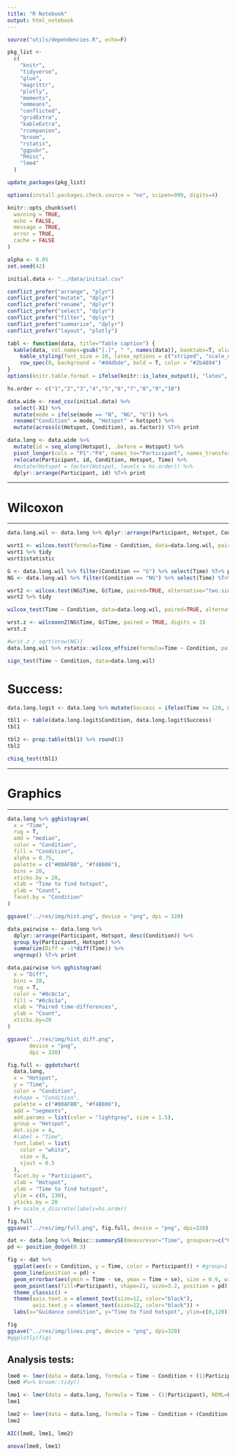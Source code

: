 ```yaml
---
title: "R Notebook"
output: html_notebook
---
```


```r

source("utils/dependencies.R", echo=F)

pkg_list <-
  c(
    "knitr",
    "tidyverse",
    "glue",
    "magrittr",
    "plotly",
    "moments",
    "emmeans",
    "conflicted",
    "gridExtra",
    "kableExtra",
    "rcompanion",
    "broom",
    "rstatix",
    "ggpubr",
    "Rmisc",
    "lme4"
  )

update_packages(pkg_list)

options(install.packages.check.source = "no", scipen=999, digits=4)

knitr::opts_chunk$set(
  warning = TRUE,
  echo = FALSE,
  message = TRUE,
  error = TRUE,
  cache = FALSE
)

alpha <- 0.05
set.seed(42)

initial.data <- "../data/initial.csv"

conflict_prefer("arrange", "plyr")
conflict_prefer("mutate", "dplyr")
conflict_prefer("rename", "dplyr")
conflict_prefer("select", "dplyr")
conflict_prefer("filter", "dplyr")
conflict_prefer("summarize", "dplyr")
conflict_prefer("layout", "plotly")

tabl <- function(data, title="Table caption") {
  kable(data, col.names=gsub("[.]", " ", names(data)), booktabs=T, align="c", digits=3, format.args=list(big.mark=",", scientific=FALSE), escape=F, caption=title, linesep=c("")) %>%
    kable_styling(font_size = 10, latex_options = c("striped", "scale_down", "hold_position"), position = "left") %>%
    row_spec(0, background = "#d4dbde", bold = T, color = "#2b4894")
}
options(knitr.table.format = ifelse(knitr::is_latex_output(), "latex", "pandoc"), knitr.kable.NA = "")

hs.order <- c("1","2","3","4","5","6","7","8","9","10")
```

```r
data.wide <- read_csv(initial.data) %>% 
  select(-X1) %>% 
  mutate(mode = ifelse(mode == "N", "NG", "G")) %>%
  rename("Condition" = mode, "Hotspot" = hotspot) %>%
  mutate(across(c(Hotspot, Condition), as.factor)) %T>% print

data.long <- data.wide %>%
  mutate(id = seq_along(Hotspot), .before = Hotspot) %>%
  pivot_longer(cols = "P1":"P4", names_to="Participant", names_transform = list(Participant = as.factor), values_to = "Time") %>%
  relocate(Participant, id, Condition, Hotspot, Time) %>%
  #mutate(Hotspot = factor(Hotspot, levels = hs.order)) %>%
  dplyr::arrange(Participant, id) %T>% print
```
***
# Wilcoxon
***

```r
data.long.wil <- data.long %>% dplyr::arrange(Participant, Hotspot, Condition) %T>% print
```

```r
wsrt1 <- wilcox.test(formula=Time ~ Condition, data=data.long.wil, paired=TRUE, alternative="two.sided", exact=FALSE, correct=FALSE)
wsrt1 %>% tidy
wsrt1$statistic
```

```r
G <- data.long.wil %>% filter(Condition == "G") %>% select(Time) %T>% print
NG <- data.long.wil %>% filter(Condition == "NG") %>% select(Time) %T>% print

wsrt2 <- wilcox.test(NG$Time, G$Time, paired=TRUE, alternative="two.sided", exact=FALSE, correct=FALSE)
wsrt2 %>% tidy
```

```r
wilcox_test(Time ~ Condition, data=data.long.wil, paired=TRUE, alternative="less")
```


```r
wrst.z <- wilcoxonZ(NG$Time, G$Time, paired = TRUE, digits = 3)
wrst.z
```

```r
#wrst.z / sqrt(nrow(NG))
data.long.wil %>% rstatix::wilcox_effsize(formula=Time ~ Condition, paired=TRUE, alternative="less")
```

```r
sign_test(Time ~ Condition, data=data.long.wil)
```


# Success:

```r
data.long.logit <- data.long %>% mutate(Success = ifelse(Time >= 120, 0, 1)) %T>% print
```

```r
tbl1 <- table(data.long.logit$Condition, data.long.logit$Success)
tbl1
```

```r
tbl2 <- prop.table(tbl1) %>% round(2)
tbl2
```

```r
chisq_test(tbl1)
```
***
# Graphics
***

```r
data.long %>% gghistogram(
  x = "Time",
  rug = T,
  add = "median",
  color = "Condition",
  fill = "Condition",
  alpha = 0.75,
  palette = c("#00AFBB", "#f48806"),
  bins = 20,
  xticks.by = 20,
  xlab = "Time to find hotspot",
  ylab = "Count",
  facet.by = "Condition"
)

ggsave("../res/img/hist.png", device = "png", dpi = 320)
```

```r
data.pairwise <- data.long %>% 
  dplyr::arrange(Participant, Hotspot, desc(Condition)) %>%
  group_by(Participant, Hotspot) %>%
  summarize(Diff = -1*diff(Time)) %>%
  ungroup() %T>% print
```

```r
data.pairwise %>% gghistogram(
  x = "Diff",
  bins = 20,
  rug = T,
  color = "#0c8c1a",
  fill = "#0c8c1a",
  xlab = "Paired time-differences",
  ylab = "Count",
  xticks.by=20
)

ggsave("../res/img/hist_diff.png",
       device = "png",
       dpi = 320)
```

```r
fig.full <- ggdotchart(
  data.long,
  x = "Hotspot",
  y = "Time",
  color = "Condition",
  #shape = "Condition",
  palette = c("#00AFBB", "#f48806"),
  add = "segments",
  add.params = list(color = "lightgray", size = 1.5),
  group = "Hotspot",
  dot.size = 4,
  #label = "Time",
  font.label = list(
    color = "white",
    size = 8,
    vjust = 0.5
  ),
  facet.by = "Participant",
  xlab = "Hotspot",
  ylab = "Time to find hotspot",
  ylim = c(0, 130),
  yticks.by = 20
) #+ scale_x_discrete(labels=hs.order)

fig.full
ggsave("../res/img/full.png", fig.full, device = "png", dpi=320)
```

```r
dat <- data.long %>% Rmisc::summarySE(measurevar="Time", groupvars=c("Condition", "Participant")) %>% print
pd <- position_dodge(0.3)

fig <- dat %>%
  ggplot(aes(x = Condition, y = Time, color = Participant)) + #group=1
  geom_line(position = pd) +
  geom_errorbar(aes(ymin = Time - se, ymax = Time + se), size = 0.9, width = 0.15, position = pd) +
  geom_point(aes(fill=Participant), shape=21, size=3.2, position = pd) +
  theme_classic() +
  theme(axis.text.x = element_text(size=12, color="black"),
        axis.text.y = element_text(size=12, color="black")) +
  labs(x="Guidance condition", y="Time to find hotspot", ylim=c(0,120))

fig
ggsave("../res/img/lines.png", device = "png", dpi=320)
#ggplotly(fig)
```

## Analysis tests:

```r
lme0 <- lmer(data = data.long, formula = Time ~ Condition + (1|Participant), REML=FALSE)
lme0 #%>% broom::tidy()
```

```r
lme1 <- lmer(data = data.long, formula = Time ~ (1|Participant), REML=FALSE)
lme1
```

```r
lme2 <- lmer(data = data.long, formula = Time ~ Condition + (Condition|Participant), REML=FALSE)
lme2
```

```r
AIC(lme0, lme1, lme2)
```

```r
anova(lme0, lme1)
```

